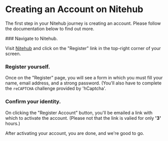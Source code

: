 
# Creating an Account on Nitehub

The first step in your Nitehub journey is creating an account. Please follow the documentation below to find out more.

<Steps>
### Navigate to Nitehub.
  
Visit [Nitehub](https://git.c-eo.repl.co) and click on the "Register" link in the top-right corner of your screen.
 

<Screenshot src={registerAccountImg} alt="Register Link" />
  
### Register yourself.
  
Once on the "Register" page, you will see a form in which you must fill your name, email address, and a strong password. (You'll also have to complete the `reCAPTCHA` challenge provided by 'hCaptcha'.


<Screenshot src={registerAccountImg} alt="Register Link" />

### Confirm your identity.

On clicking the "Register Account" button, you'll be emailed a link with which to activate the account. (Please not that the link is valied for only **'3'** hours.)


<Screenshot src={registerAccountImg} alt="Register Link" />

After activating your account, you are done, and we're good to go.
</Steps>
